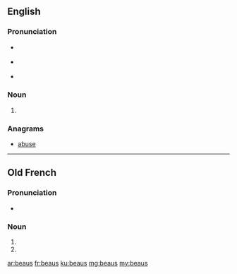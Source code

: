 ==English==

===Pronunciation===
* {{a|RP}} {{IPA|/bəʊz/|lang=en}}
* {{a|GenAm}} {{IPA|/boʊz/|lang=en}}
* {{homophones|bows|lang=en}}

===Noun===
{{head|en|noun plural form}}

# {{plural of|beau|lang=en}}

===Anagrams===
* [[abuse#English|abuse]]

----

==Old French==

===Pronunciation===
* {{IPA|/be̯aws/|lang=fro}}

===Noun===
{{head|fro|adjective form}} {{g|m}}

# {{form of|Masculine nominative singular|beau|lang=fro}}
# {{form of|Masculine oblique plural|beau|lang=fro}}

[[ar:beaus]]
[[fr:beaus]]
[[ku:beaus]]
[[mg:beaus]]
[[my:beaus]]